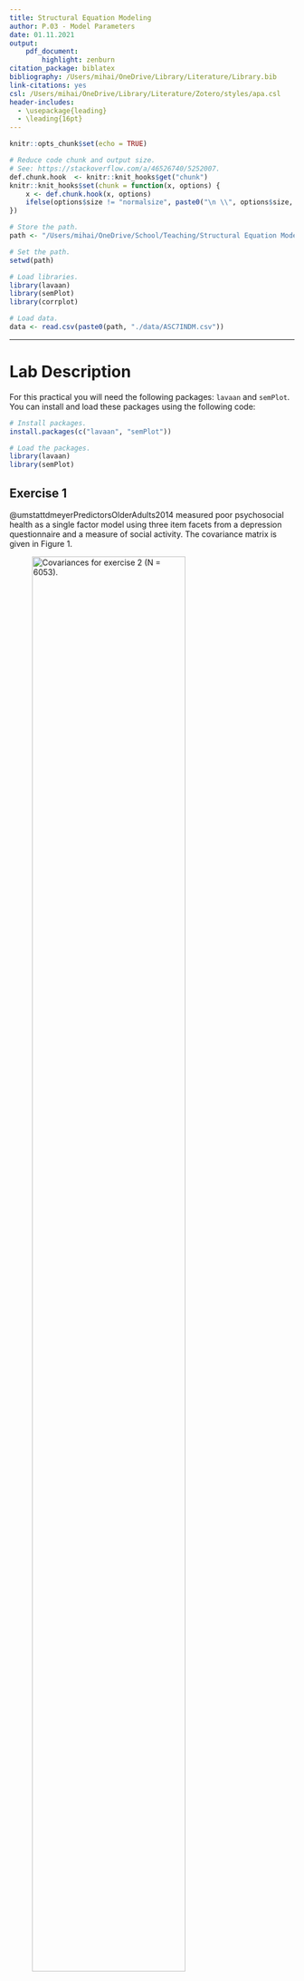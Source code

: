 ```yaml
---
title: Structural Equation Modeling
author: P.03 - Model Parameters
date: 01.11.2021
output:
    pdf_document:
        highlight: zenburn
citation_package: biblatex
bibliography: /Users/mihai/OneDrive/Library/Literature/Library.bib
link-citations: yes
csl: /Users/mihai/OneDrive/Library/Literature/Zotero/styles/apa.csl
header-includes:
  - \usepackage{leading}
  - \leading{16pt}
---
```


```r
knitr::opts_chunk$set(echo = TRUE)

# Reduce code chunk and output size.
# See: https://stackoverflow.com/a/46526740/5252007.
def.chunk.hook  <- knitr::knit_hooks$get("chunk")
knitr::knit_hooks$set(chunk = function(x, options) {
    x <- def.chunk.hook(x, options)
    ifelse(options$size != "normalsize", paste0("\n \\", options$size, "\n\n", x, "\n\n \\normalsize"), x)
})

# Store the path.
path <- "/Users/mihai/OneDrive/School/Teaching/Structural Equation Modeling - ReMa - Tilburg/2021/Lecture 03 - Model Parameters/Practical"

# Set the path.
setwd(path)

# Load libraries.
library(lavaan)
library(semPlot)
library(corrplot)

# Load data.
data <- read.csv(paste0(path, "./data/ASC7INDM.csv"))
```

---

# Lab Description

For this practical you will need the following packages: `lavaan` and `semPlot`.
You can install and load these packages using the following code:

```r
# Install packages.
install.packages(c("lavaan", "semPlot"))

# Load the packages.
library(lavaan)
library(semPlot)
```

## Exercise 1

@umstattdmeyerPredictorsOlderAdults2014 measured poor psychosocial health as a
single factor model using three item facets from a depression questionnaire and
a measure of social activity. The covariance matrix is given in Figure 1.

<!-- Figure 1 !-->
![Covariances for exercise 2 ($N = 6053$).](./assets/figure_1.png){width=80%}

a. Enter the covariance matrix into `R`.

```r
# Input the covariance matrix.
covariances <- c(0.77, 0.38, 0.65, 0.39, 0.39, 0.62, -0.25, -0.32, -0.27, 6.09)

# Create the covariance matrix using "lavaan::lav_matrix_lower2full".
covariances <- lav_matrix_lower2full(covariances)

# Add row and column names for the variables.
# Dep1 stands for "Depresion 1".
# Dep2 stands for "Depresion 2".
# Dep3 stands for "Depresion 3".
# SocAct stands for "Social Activity".
rownames(covariances) <- colnames(covariances) <- c("Dep1", "Dep2", "Dep3", "SocAct")
```

b. Fit the model using (1) the marker variable approach, (2) the standardized
   latent variable approach, and (3) the effect coding approach for achieving
   identification of the latent variable. For the marker variable method, use
   `Depression 1` as the marker variable. The resulting $\chi^2$ and degrees of
   freedom (DF) should be identical for the three models.

**Using (1) the marker variable approach.**

```r
# Model syntax.
# `PsychoSocial` (i.e., psychosocial health) in the name we selected for the latent construct.
model_marker <- "
    PsychoSocial =~ Dep1 + Dep2 + Dep3 + SocAct
"

# Model fit.
model_marker_fit <- cfa(model_marker, sample.cov = covariances, sample.nobs = 6053)

# Model summary.
summary(model_marker_fit, standardized = TRUE)
```

**Using (2) the standardized latent variable approach.**

```r
# Model syntax.
model_stdlv <- "
    PsychoSocial =~ NA * Dep1 + Dep1 + Dep2 + Dep3 + SocAct
    PsychoSocial ~~ 1 * PsychoSocial
"

# Model fit.
model_stdlv_fit_1 <- cfa(model_stdlv, sample.cov = covariances, sample.nobs = 6053)

# Model summary.
summary(model_stdlv_fit_1, standardized = TRUE)
```

Instead of tweaking the model syntax, we can also indicate that we want to
standardize the latent variable by setting the `std.lv = TRUE` argument in
`lavaan::cfa`. In this case, we use the model syntax `model_marker`.

```r
# Model fit using standardized latent variable approach via `std.lv = TRUE`.
model_stdlv_fit_2 <- cfa(
    model_marker,
    sample.cov = covariances,
    std.lv = TRUE,
    sample.nobs = 6053
)

# Model summary.
summary(model_stdlv_fit_2, standardized = TRUE)
```

Both ways of standardizing the latent variable show in the output that the
variance of the latent variable `PsychoSocial` has a variance of $1$.
Furthermore, model fit is identical to marker variable approach (i.e., $\chi^2 =
9.620$).

**Using (3) the effect coding approach.**

```r
# Model syntax.
model_effect_coding <- "
    PsychoSocial =~
        NA * Dep1 +
        LoadingDep1 * Dep1 +
        LoadingDep2 * Dep2 +
        LoadingDep3 * Dep3 +
        LoadingSocAct * SocAct

    # Effect coding.
    LoadingDep1 == 4 - LoadingDep2 - LoadingDep3 - LoadingSocAct
"

# Model fit.
model_effect_coding_fit <- cfa(model_effect_coding, sample.cov = covariances, sample.nobs = 6053)

# Summary.
summary(model_effect_coding_fit, standardized = TRUE)

# Extract the values for the loadings.
loadings <- coef(model_effect_coding_fit)[1:4]

# Compute the mean for the loadings.
mean(loadings)
```

Again, we see that model fit is identical to the marker and standardized latent
variables approaches. Latent variable is on the same scale as the average of all
the indicators (i.e., optimally weighted average of set of indicators). Average
of the loadings equals $\frac{1.744 + 1.753 + 1.787 - 1.284}{4} = 1$. The
variance of `PsychoSocial` latent variable is $0.125$, and it represents the
average of the amount of reliable variance that each indicator contributes to
the definition of this latent construct.

c. Re-estimate the the first model (i.e., using the marker variable method), but
   now with the additional equality constraints between the loadings of
   `Depression 1`, `Depression 2`, and `Social Activity`.

```r
# Model syntax with equality constraint.
model_marker_constrained <- "
    PsychSocLV =~ c1 * Dep1 + c1 * Dep2 + Dep3 + c1 * SocAct
"

# Model fit.
model_marker_constrained_fit <- cfa(model_marker_constrained, sample.cov = covariances, sample.nobs = 6053)

# Model summary.
summary(model_marker_constrained_fit)
```

d. Test the constrained against the unconstrained marker model using the
   likelihood ratio test. What do you conclude?

```r
# Perform a likelihood ratio test using the `anova` function in `R`.
anova(model_marker_constrained_fit, model_marker_fit)
```

We see that the constrained model fits worse than unconstrained model, hence we
prefer the unconstrained model.

<!-- Page break -->
\newpage

## Exercise 2

Consider the following hypothesized four-factor CFA model of self-concept
depicted in Figure 2.

<!-- Figure 2 !-->
![CFA model of self-concept.](./assets/figure_2.png){width=70%}

a. Using the data that are stored in the dataset `ASC7INDM.csv` with $N = 265$,
estimate this model and evaluate its fit using the MFTS statistic reported by
`lavaan`. Use the marker variable approach to identify the scale of the latent
variables.

Set the working directory to the location where your data file has been
downloaded and load the data.

```r
# For example.
setwd("/Users/mihai/Downloads")

# Load data.
data <- read.csv("ASC7INDM.csv")

# Inspect the data.
View(data)

# Or quickly list the variables.
str(data)

# Or summarize the data.
summary(data)
```

*Optional*. When working with new datasets, it can also help to have a bird's
eye view on the correlation structure of the data. We can use the `corrplot`
package to obtain such a plot, which we can install and load as follows:

```r
# Install the `corrplot` package.
install.packages("corrplot")

# Load the package.
library(corrplot)
```

Now, we can obtain our correlation plot as follows:

```r
# Compute correlations between all pair of variables.
corrs <- cor(data)

# Plot the correlations.
# Tip: make sure you open your plot in a new window to get a better view.
corrplot(corrs)
```

Or, we can obtain the same correlation plot just for the variables we are
interested in (i.e., the indicator variables depicted in Figure 2).

```r
# Write down the names of the variables we are interested in.
names <- c(
    "SDQ2N01", "SDQ2N13", "SDQ2N25", "SDQ2N37",
    "SDQ2N04", "SDQ2N16", "SDQ2N28", "SDQ2N40",
    "SDQ2N10", "SDQ2N22", "SDQ2N34", "SDQ2N46",
    "SDQ2N07", "SDQ2N19", "SDQ2N31", "SDQ2N43"
)

# Compute the correlations only for the variables listed in `names`.
corrs_variables <- cor(data[, names])

# Plot the correlations.
corrplot(corrs_variables)
```

Now that we've loaded and inspected the data, we can continue with fitting the
model depicted in Figure 2. Note that for identification purposes we will use
the marker variable approach.

```r
# Model syntax.
model_self_concept <- "
    # Measurement model.
    F1 =~ SDQ2N01 + SDQ2N13 + SDQ2N25 + SDQ2N37
    F2 =~ SDQ2N04 + SDQ2N16 + SDQ2N28 + SDQ2N40
    F3 =~ SDQ2N10 + SDQ2N22 + SDQ2N34 + SDQ2N46
    F4 =~ SDQ2N07 + SDQ2N19 + SDQ2N31 + SDQ2N43

    # Covariances between latent variables.
    F1 ~~ F2
    F1 ~~ F3
    F1 ~~ F4
    F2 ~~ F3
    F2 ~~ F4
    F3 ~~ F4
"

# Model fit.
model_self_concept_fit <- cfa(model_self_concept, data = data)

# Visualize the model.
semPaths(model_self_concept_fit, what = "paths", whatLabels = "est", sizeMan = 4)

# Model summary.
summary(model_self_concept_fit)
```

We obtain a $\chi^2 = 159.112$ with $DF = 98$ and a $p\text{-value} < 0.001$.
The *null hypothesis* that the model implied covariance matrix fits the
population covariance matrix must be rejected. You do not want to reject the
null hypothesis (i.e., you want a $p$-value above a certain $alpha$).

*Note.* The covariances between the latent variables are estimated by default
when using `lavaan`. These covariances were added in the syntax above just to
illustrate how this is done.

b. According to the `lavaan` results, this model has $98$ degrees of freedom.
Show calculations that clarify why this model has $98$ degrees of freedom.

The variance-covariance matrix $\Sigma$ has $\frac{16 \times (16 + 1)}{2} = 136$
elements. In the model we have $38$ parameters:

- $16$ variances of error terms
- $4$ variances of latent variables
- $6$ covariances
- $12$ loadings (i.e., not $16$ because we implement $4$ marker constraints)

We compute the degrees of freedom as
$$ DF = \text{\# parameters} - \text{\# free parameters} $$
and obtain $136 - 38 = 98$.

c. Which possibilities do you have to possibly improve the fit of the model?

Ways to possibly improve model fit:

- include cross-loadings
- include error covariances,
- constrain parameters to certain values


We may also add equality constraints, or constrain non-significant loadings and/
or covariances to $0$. However, this will not improve the fit, it will only
ensure that the model fit will not become worse.

<!-- Page break -->
\newpage

# References #
